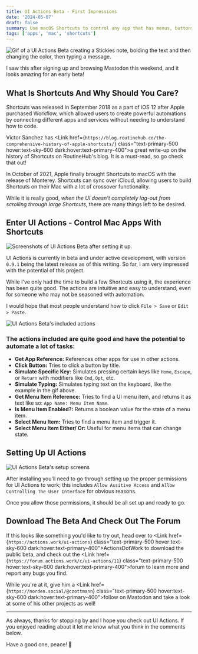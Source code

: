 ```yaml
---
title: UI Actions Beta - First Impressions
date: '2024-05-07'
draft: false
summary: Use macOS Shortcuts to control any app that has menus, buttons, or accepts keyboard input.
tags: ['apps', 'mac', 'shortcuts']
---
```



![Gif of a UI Actions Beta creating a Stickies note, bolding the text and then changing the color, then typing a message.](../../assets/ui-actions-beta-test.gif)

I saw this after signing up and browsing Mastodon this weekend, and it looks amazing for an early beta!

## What Is Shortcuts And Why Should You Care?

Shortcuts was released in September 2018 as a part of iOS 12 after Apple purchased Workflow, which allowed users to create powerful automations by connecting different apps and services without needing to understand how to code.

Victor Sanchez has <Link href={`https://blog.routinehub.co/the-comprehensive-history-of-apple-shortcuts/`} class="text-primary-500 hover:text-sky-600 dark:hover:text-primary-400">a great write-up</Link> on the history of Shortcuts on RoutineHub's blog. It is a must-read, so go check that out!

In October of 2021, Apple finally brought Shortcuts to macOS with the release of Monterey. Shortcuts can sync over iCloud, allowing users to build Shortcuts on their Mac with a lot of crossover functionality.

While it is really good, *when the UI doesn't completely lag-out from scrolling through large Shortcuts*, there are many things left to be desired.

## Enter UI Actions - Control Mac Apps With Shortcuts

![Screenshots of UI Actions Beta after setting it up.](../../assets/ui-actions-beta.png)

UI Actions is currently in beta and under active development, with version `0.9.1` being the latest release as of this writing. So far, I am very impressed with the potential of this project.

While I've only had the time to build a few Shortcuts using it, the experience has been quite good. The actions are intuitive and easy to understand, even for someone who may not be seasoned with automation.

I would hope that most people understand how to click `File > Save` or `Edit > Paste`.

![UI Actions Beta's included actions](../../assets/ui-actions-beta-actions.png)

### The actions included are quite good and have the potential to automate a lot of tasks:

- **Get App Reference:** References other apps for use in other actions.
- **Click Button:** Tries to click a button by title.
- **Simulate Specific Key:** Simulates pressing certain keys like `Home`, `Escape`, or `Return` with modifiers like `Cmd`, `Opt`, etc.
- **Simulate Typing:** Simulates typing text on the keyboard, like the example in the gif above.
- **Get Menu Item Reference:** Tries to find a UI menu item, and returns it as text like so: `App Name: Menu Item Name`.
- **Is Menu Item Enabled?:** Returns a boolean value for the state of a menu item.
- **Select Menu Item:** Tries to find a menu item and trigger it.
- **Select Menu Item Either/ Or:** Useful for menu items that can change state.

## Setting Up UI Actions

![UI Actions Beta's setup screens](../../assets/ui-actions-beta-setup.png)

After installing you'll need to go through setting up the proper permissions for UI Actions to work; this includes `Allow Assitive Access` and `Allow Controlling The User Interface` for obvious reasons.

Once you allow those permissions, it should be all set up and ready to go.

## Download The Beta And Check Out The Forum

If this looks like something you'd like to try out, head over to <Link href={`https://actions.work/ui-actions`} class="text-primary-500 hover:text-sky-600 dark:hover:text-primary-400">ActionsDotWork</Link> to download the public beta, and check out the <Link href={`https://forum.actions.work/c/ui-actions/11`} class="text-primary-500 hover:text-sky-600 dark:hover:text-primary-400">forum</Link> to learn more and report any bugs you find.

While you're at it, give him a <Link href={`https://norden.social/@czottmann`} class="text-primary-500 hover:text-sky-600 dark:hover:text-primary-400">follow on Mastodon</Link> and take a look at some of his other projects as well! 

***

As always, thanks for stopping by and I hope you check out UI Actions. If you enjoyed reading about it let me know what you think in the comments below.

Have a good one, peace! 🤙